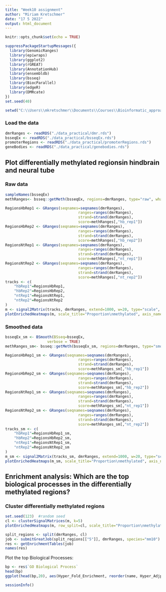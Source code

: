 ---
title: "Week10 assignment"
author: "Miriam Kretschmer"
date: "17 5 2022"
output: html_document
---

```{r setup, include=FALSE}
knitr::opts_chunk$set(echo = TRUE)
```

```{r}
suppressPackageStartupMessages({
  library(GenomicRanges)
  library(epiwraps)
  library(ggplot2)
  library(rGREAT)
  library(AnnotationHub)
  library(ensembldb)
  library(bsseq)
  library(BiocParallel)
  library(edgeR)
  library(DMRcate)
})
set.seed(40)
```

```{r, eval=FALSE}
setwd("C:\\Users\\mkretschmer\\Documents\\Courses\\Bioinformatic_approaches\\Week10")
```

### Load the data
```{r}
dmrRanges <- readRDS("./data_practical/dmr.rds")
bsseqEx <- readRDS("./data_practical/bsseqEx.rds")
promoterRegions <- readRDS("./data_practical/promoterRegions.rds")
geneBodies <- readRDS("./data_practical/genebodies.rds")
```


## Plot differentially methylated regionsin hindbrain and neural tube
### Raw data
```{r}
sampleNames(bsseqEx)
methRanges<- bsseq::getMeth(bsseqEx, regions=dmrRanges, type="raw", what="perRegion")

RegionsHbRep1 <- GRanges(seqnames=seqnames(dmrRanges),
                                 ranges=ranges(dmrRanges),
                                 strand=strand(dmrRanges),
                                 score=methRanges[,"hb_rep1"])
RegionsHbRep2 <- GRanges(seqnames=seqnames(dmrRanges),
                                 ranges=ranges(dmrRanges),
                                 strand=strand(dmrRanges),
                                 score=methRanges[,"hb_rep2"])
RegionsNtRep1 <- GRanges(seqnames=seqnames(dmrRanges),
                                 ranges=ranges(dmrRanges),
                                 strand=strand(dmrRanges),
                                 score=methRanges[,"nt_rep1"])
RegionsNtRep2 <- GRanges(seqnames=seqnames(dmrRanges),
                                 ranges=ranges(dmrRanges),
                                 strand=strand(dmrRanges),
                                 score=methRanges[,"nt_rep2"])
tracks <- c(
    "hbRep1"=RegionsHbRep1,
    "hbRep2"=RegionsHbRep2,
    "ntRep1"=RegionsNtRep1,
    "ntRep2"=RegionsNtRep2
)
m <- signal2Matrix(tracks, dmrRanges, extend=1000, w=20, type="scale", smooth=FALSE)
plotEnrichedHeatmaps(m, scale_title="Proportion\nmethylated", axis_name = c("TSS","TES"), colors = c("white","red"))
```

### Smoothed data

```{r}
bsseqEx_sm <- BSmooth(BSseq=bsseqEx, 
                   verbose = TRUE)
methRanges_sm<- bsseq::getMeth(bsseqEx_sm, regions=dmrRanges, type="smooth", what="perRegion")

RegionsHbRep1_sm <- GRanges(seqnames=seqnames(dmrRanges),
                                 ranges=ranges(dmrRanges),
                                 strand=strand(dmrRanges),
                                 score=methRanges_sm[,"hb_rep1"])
RegionsHbRep2_sm <- GRanges(seqnames=seqnames(dmrRanges),
                                 ranges=ranges(dmrRanges),
                                 strand=strand(dmrRanges),
                                 score=methRanges_sm[,"hb_rep2"])
RegionsNtRep1_sm <- GRanges(seqnames=seqnames(dmrRanges),
                                 ranges=ranges(dmrRanges),
                                 strand=strand(dmrRanges),
                                 score=methRanges_sm[,"nt_rep1"])
RegionsNtRep2_sm <- GRanges(seqnames=seqnames(dmrRanges),
                                 ranges=ranges(dmrRanges),
                                 strand=strand(dmrRanges),
                                 score=methRanges_sm[,"nt_rep2"])
tracks_sm <- c(
    "hbRep1"=RegionsHbRep1_sm,
    "hbRep2"=RegionsHbRep2_sm,
    "ntRep1"=RegionsNtRep1_sm,
    "ntRep2"=RegionsNtRep2_sm
)
m_sm <- signal2Matrix(tracks_sm, dmrRanges, extend=1000, w=20, type="scale", smooth=TRUE)
plotEnrichedHeatmaps(m_sm, scale_title="Proportion\nmethylated", axis_name = c("start","TES"), colors = c("white","red"))
```


## Enrichment analysis: Which are the top biological processes in the differentially methylated regions?
### Cluster differentially methylated regions

```{r}
set.seed(123)  #random seed
cl <- clusterSignalMatrices(m, k=5)
plotEnrichedHeatmaps(m, row_split=cl, scale_title="Proportion\nmethylated", axis_name = c("start","end"), colors = c("white","red"))
```


```{r}
split_regions <- split(dmrRanges, cl)
job <- submitGreatJob(split_regions[["5"]], dmrRanges, species="mm10")
res <- getEnrichmentTables(job)
names(res)
```
Plot the top Biological Processes:
```{r, fig.width=9, fig.height=6}
bp <- res$`GO Biological Process`
head(bp)
ggplot(head(bp,20), aes(Hyper_Fold_Enrichment, reorder(name, Hyper_Adjp_BH), size=Hyper_Foreground_Region_Hits, color=-log10(Hyper_Adjp_BH))) + geom_point() + scale_color_viridis_c()
```


```{r}
sessionInfo()
```